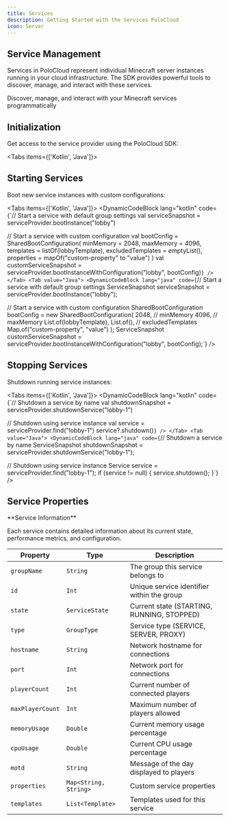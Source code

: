 ```yaml
---
title: Services
description: Getting Started with the Services PoloCloud
icon: Server
---
```



## Service Management

Services in PoloCloud represent individual Minecraft server instances running in your cloud infrastructure. The SDK provides powerful tools to discover, manage, and interact with these services.

<div className="text-center mb-12">
    <div className="w-20 h-1 bg-gradient-to-r from-transparent via-primary/50 to-transparent rounded-full mx-auto mb-6" />
    <div className="text-xl text-muted-foreground max-w-3xl mx-auto">
        Discover, manage, and interact with your Minecraft services programmatically
    </div>
</div>

## Initialization

Get access to the service provider using the PoloCloud SDK:

<Tabs items={['Kotlin', 'Java']}>
    <Tab value="Kotlin">
        <DynamicCodeBlock lang="kotlin" code='val serverProvider = PoloCloud.serverProvider()' />
    </Tab>
    <Tab value="Java">
        <DynamicCodeBlock lang="java" code='var serverProvider = PoloCloud.serverProvider();' />
    </Tab>
</Tabs>

## Starting Services

Boot new service instances with custom configurations:

<Tabs items={['Kotlin', 'Java']}>
    <Tab value="Kotlin">
        <DynamicCodeBlock lang="kotlin" code={`// Start a service with default group settings
val serviceSnapshot = serviceProvider.bootInstance("lobby")

// Start a service with custom configuration
val bootConfig = SharedBootConfiguration(
    minMemory = 2048,
    maxMemory = 4096,
    templates = listOf(lobbyTemplate),
    excludedTemplates = emptyList(),
    properties = mapOf("custom-property" to "value")
)
val customServiceSnapshot = serviceProvider.bootInstanceWithConfiguration("lobby", bootConfig)`} />
    </Tab>
    <Tab value="Java">
        <DynamicCodeBlock lang="java" code={`// Start a service with default group settings
ServiceSnapshot serviceSnapshot = serviceProvider.bootInstance("lobby");

// Start a service with custom configuration
SharedBootConfiguration bootConfig = new SharedBootConfiguration(
    2048,  // minMemory
    4096,  // maxMemory
    List.of(lobbyTemplate),
    List.of(),  // excludedTemplates
    Map.of("custom-property", "value")
);
ServiceSnapshot customServiceSnapshot = serviceProvider.bootInstanceWithConfiguration("lobby", bootConfig);`} />
    </Tab>
</Tabs>

## Stopping Services

Shutdown running service instances:

<Tabs items={['Kotlin', 'Java']}>
    <Tab value="Kotlin">
        <DynamicCodeBlock lang="kotlin" code={`// Shutdown a service by name
val shutdownSnapshot = serviceProvider.shutdownService("lobby-1")

// Shutdown using service instance
val service = serviceProvider.find("lobby-1")
service?.shutdown()`} />
    </Tab>
    <Tab value="Java">
        <DynamicCodeBlock lang="java" code={`// Shutdown a service by name
ServiceSnapshot shutdownSnapshot = serviceProvider.shutdownService("lobby-1");

// Shutdown using service instance
Service service = serviceProvider.find("lobby-1");
if (service != null) {
    service.shutdown();
}`} />
    </Tab>
</Tabs>

## Service Properties

<Callout type="info">
**Service Information**

Each service contains detailed information about its current state, performance metrics, and configuration.
</Callout>

| Property        | Type           | Description                                    |
| --------------- | -------------- | ---------------------------------------------- |
| `groupName`     | `String`       | The group this service belongs to              |
| `id`            | `Int`          | Unique service identifier within the group     |
| `state`         | `ServiceState` | Current state (STARTING, RUNNING, STOPPED)     |
| `type`          | `GroupType`    | Service type (SERVICE, SERVER, PROXY)          |
| `hostname`      | `String`       | Network hostname for connections               |
| `port`          | `Int`          | Network port for connections                   |
| `playerCount`   | `Int`          | Current number of connected players            |
| `maxPlayerCount`| `Int`          | Maximum number of players allowed              |
| `memoryUsage`   | `Double`       | Current memory usage percentage                |
| `cpuUsage`      | `Double`       | Current CPU usage percentage                   |
| `motd`          | `String`       | Message of the day displayed to players        |
| `properties`    | `Map<String, String>` | Custom service properties                 |
| `templates`     | `List<Template>` | Templates used for this service            |

